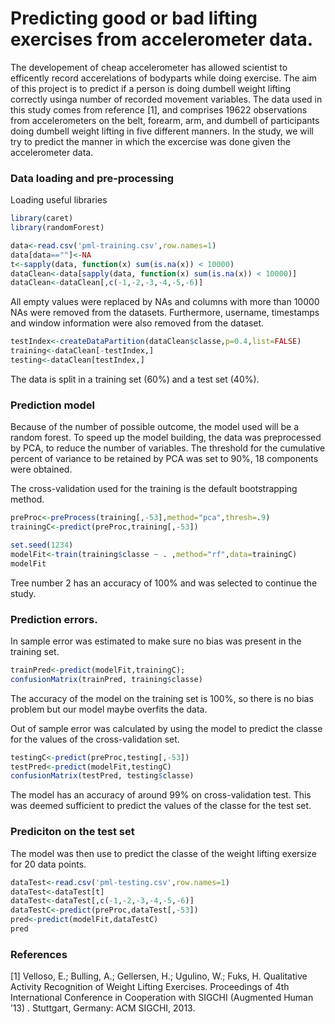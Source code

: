 Predicting good or bad lifting exercises from accelerometer data.
========================================================
The developement of cheap accelerometer has allowed scientist to efficently record accerelations of bodyparts while doing exercise. The aim of this project is to predict if a person is doing dumbell weight lifting correctly usinga number of recorded movement variables. The data used in this study comes from reference [1], and comprises 19622 observations from accelerometers on the belt, forearm, arm, and dumbell of participants doing dumbell weight lifting in five different manners.
In the study, we will try to predict the manner in which the excercise was done given the accelerometer data.


### Data loading and pre-processing
Loading useful libraries
```r
library(caret)
library(randomForest)
```

```r
data<-read.csv('pml-training.csv',row.names=1)
data[data==""]<-NA
t<-sapply(data, function(x) sum(is.na(x)) < 10000)
dataClean<-data[sapply(data, function(x) sum(is.na(x)) < 10000)]
dataClean<-dataClean[,c(-1,-2,-3,-4,-5,-6)]
```

All empty values were replaced by NAs and columns with more than 10000 NAs were removed from the datasets. Furthermore, username, timestamps and window information were also removed from the dataset.


```r
testIndex<-createDataPartition(dataClean$classe,p=0.4,list=FALSE)
training<-dataClean[-testIndex,]
testing<-dataClean[testIndex,]
```
The data is split in a training set (60%) and a test set (40%).

### Prediction model
Because of the number of possible outcome, the model used will be a random forest. To speed up the model building, the data was preprocessed by PCA, to reduce the number of variables. The threshold for the cumulative percent of variance to be retained by PCA was set to 90%, 18 components were obtained.

The cross-validation used for the training is the default bootstrapping method.

```r
preProc<-preProcess(training[,-53],method="pca",thresh=.9)
trainingC<-predict(preProc,training[,-53])

set.seed(1234)
modelFit<-train(training$classe ~ . ,method="rf",data=trainingC)
modelFit
```
Tree number 2 has an accuracy of 100% and was selected to continue the study. 

### Prediction errors.
In sample error was estimated to make sure no bias was present in the training set. 
```r
trainPred<-predict(modelFit,trainingC);
confusionMatrix(trainPred, training$classe)
```
The accuracy of the model on the training set is 100%, so there is no bias problem but our model maybe overfits the data.

Out of sample error was calculated by using the model to predict the classe for the values of the cross-validation set.
```r
testingC<-predict(preProc,testing[,-53])
testPred<-predict(modelFit,testingC)
confusionMatrix(testPred, testing$classe)
```
The model has an accuracy of around 99% on cross-validation test. This was deemed sufficient to predict the values of the classe for the test set.

### Prediciton on the test set
The model was then use to predict the classe of the weight lifting exersize for 20 data points.

```r
dataTest<-read.csv('pml-testing.csv',row.names=1)
dataTest<-dataTest[t]
dataTest<-dataTest[,c(-1,-2,-3,-4,-5,-6)]
dataTestC<-predict(preProc,dataTest[,-53])
pred<-predict(modelFit,dataTestC)
pred
```
### References
[1] Velloso, E.; Bulling, A.; Gellersen, H.; Ugulino, W.; Fuks, H. Qualitative Activity Recognition of Weight Lifting Exercises. Proceedings of 4th International Conference in Cooperation with SIGCHI (Augmented Human '13) . Stuttgart, Germany: ACM SIGCHI, 2013.

